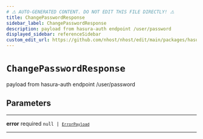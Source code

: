 ```yaml
---
# ⚠️ AUTO-GENERATED CONTENT. DO NOT EDIT THIS FILE DIRECTLY! ⚠️
title: ChangePasswordResponse
sidebar_label: ChangePasswordResponse
description: payload from hasura-auth endpoint /user/password
displayed_sidebar: referenceSidebar
custom_edit_url: https://github.com/nhost/nhost/edit/main/packages/hasura-auth-js/src/types/hasura-auth/responses.ts#L35
---
```


# `ChangePasswordResponse`

payload from hasura-auth endpoint /user/password

## Parameters

---

**<span className="parameter-name">error</span>** <span className="optional-status">required</span> <code>null &#124; [`ErrorPayload`](/reference/docgen/javascript/auth/types/error-payload)</code>

---
